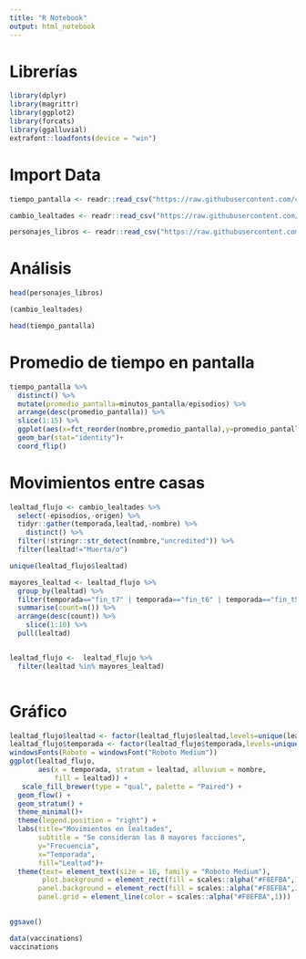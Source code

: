 ```yaml
---
title: "R Notebook"
output: html_notebook
---
```


# Librerías
```r
library(dplyr)
library(magrittr)
library(ggplot2)
library(forcats)
library(ggalluvial)
extrafont::loadfonts(device = "win")
```


# Import Data

```r
tiempo_pantalla <- readr::read_csv("https://raw.githubusercontent.com/cienciadedatos/datos-de-miercoles/master/datos/2019/2019-04-17/tiempo_pantalla.csv")

cambio_lealtades <- readr::read_csv("https://raw.githubusercontent.com/cienciadedatos/datos-de-miercoles/master/datos/2019/2019-04-17/cambio_lealtades.csv")

personajes_libros <- readr::read_csv("https://raw.githubusercontent.com/cienciadedatos/datos-de-miercoles/master/datos/2019/2019-04-17/personajes_libro.csv")
```

# Análisis 


```r
head(personajes_libros)
```
```r
(cambio_lealtades) 
```

```r
head(tiempo_pantalla)
```

# Promedio de tiempo en pantalla

```r
tiempo_pantalla %>% 
  distinct() %>% 
  mutate(promedio_pantalla=minutos_pantalla/episodios) %>% 
  arrange(desc(promedio_pantalla)) %>% 
  slice(1:15) %>% 
  ggplot(aes(x=fct_reorder(nombre,promedio_pantalla),y=promedio_pantalla,fill=nombre))+
  geom_bar(stat="identity")+
  coord_flip()
```

# Movimientos entre casas


```r

lealtad_flujo <- cambio_lealtades %>% 
  select(-episodios,-origen) %>% 
  tidyr::gather(temporada,lealtad,-nombre) %>% 
    distinct() %>% 
  filter(!stringr::str_detect(nombre,"uncredited")) %>% 
  filter(lealtad!="Muerta/o") 

unique(lealtad_flujo$lealtad)

mayores_lealtad <- lealtad_flujo %>% 
  group_by(lealtad) %>%
  filter(temporada=="fin_t7" | temporada=="fin_t6" | temporada=="fin_t5" | temporada=="fin_t4") %>% 
  summarise(count=n()) %>% 
  arrange(desc(count)) %>% 
    slice(1:10) %>% 
  pull(lealtad)


lealtad_flujo <-  lealtad_flujo %>% 
  filter(lealtad %in% mayores_lealtad)
  
```

# Gráfico

```r
lealtad_flujo$lealtad <- factor(lealtad_flujo$lealtad,levels=unique(lealtad_flujo$lealtad),ordered = TRUE)
lealtad_flujo$temporada <- factor(lealtad_flujo$temporada,levels=unique(lealtad_flujo$temporada),ordered = TRUE)
windowsFonts(Roboto = windowsFont("Roboto Medium"))
ggplot(lealtad_flujo,
       aes(x = temporada, stratum = lealtad, alluvium = nombre,
           fill = lealtad)) +
   scale_fill_brewer(type = "qual", palette = "Paired") +
  geom_flow() +
  geom_stratum() +
  theme_minimal()+
  theme(legend.position = "right") +
  labs(title="Movimientos en lealtades",
       subtitle = "Se consideran las 8 mayores facciones",
       y="Frecuencia",
       x="Temporada",
       fill="Lealtad")+
  theme(text= element_text(size = 16, family = "Roboto Medium"),
        plot.background = element_rect(fill = scales::alpha("#F8EFBA",1),color="black"),
       panel.background = element_rect(fill = scales::alpha("#F8EFBA",1),color=scales::alpha("#F8EFBA",1)),
       panel.grid = element_line(color = scales::alpha("#F8EFBA",1)))
  


```

```r
ggsave()
```

```r
data(vaccinations)
vaccinations
```

